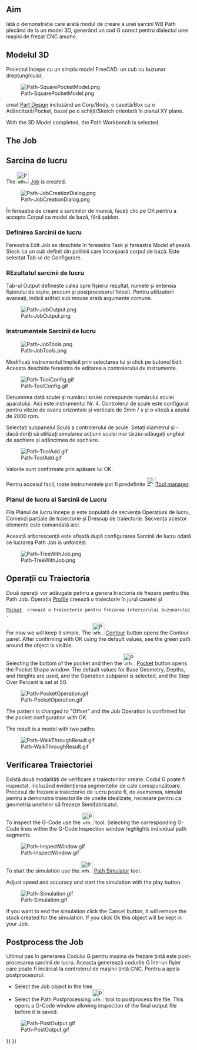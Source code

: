 <languages/>

<div class="mw-translate-fuzzy">
{{TutorialInfo/ro
|Topic=Path Workbench
|Level=
|Time=
|Author=Chrisb
|FCVersion=
|Files=
}}
</div>

== Aim ==

<div class="mw-translate-fuzzy">
Iată o demonstrație care arată modul de creare a unei sarcini WB Path plecând de la un model 3D, generând un cod G corect pentru dialectul unei mașini de frezat CNC anume.
</div> 

<span id="The_3D_Model"></span>
== Modelul 3D ==

<div class="mw-translate-fuzzy">
Proiectul începe cu un simplu model FreeCAD: un cub cu buzunar dreptunghiular,
</div> 

<div class="mw-translate-fuzzy">
[[File:Path-SquarePocketModel.png]]
</div>

<div class="mw-translate-fuzzy">
creat [[PartDesign Workbench|Part Design]] incluzând un Corp/Body, o casetă/Box cu o Adâncitură/Pocket, bazat pe o schiță/Sketch orientată în planul XY plane.
</div>

<div class="mw-translate-fuzzy">
With the 3D Model completed, the Path Workbench is selected.
</div>

== The Job ==

<div class="mw-translate-fuzzy">
== Sarcina de lucru ==
The [[Image:Path-Job.png|32px]] [[Path_Job|Job]] is created.
</div>

<div class="mw-translate-fuzzy">
[[File:Path-JobCreationDialog.png]]
</div>

<div class="mw-translate-fuzzy">
În fereastra de creare a sarcinilor de muncă, faceți clic pe OK pentru a accepta Corpul ca model de bază, fără șablon.
</div>   

<span id="Job_Setup"></span>
=== Definirea Sarcinii de lucru ===

<div class="mw-translate-fuzzy">
Fereastra Edit Job se deschide în fereastra Task și fereastra Model afișează Stock ca un cub definit din polilinii care înconjoară corpul de bază. Este selectat Tab-ul de  Configurare.
</div> 

<span id="Job_Output"></span>
=== REzultatul sarcinii de lucru ===

<div class="mw-translate-fuzzy">
Tab-ul Output definește calea spre fișierul rezultat, numele și extensia fișierului de ieșire, precum și postprocesorul folosit. Pentru utilizatorii avansați, indicii arătați sub mouse arată argumente comune.
</div>

<div class="mw-translate-fuzzy">
[[File:Path-JobOutput.png]]
</div>

<span id="Job_Tools"></span>
=== Instrumentele Sarcinii de lucru ===

<div class="mw-translate-fuzzy">
[[File:Path-JobTools.png]]
</div>

<div class="mw-translate-fuzzy">
Modificați instrumentul Implicit prin selectarea lui și click pe butonul Edit. Aceasta deschide fereastra de editarea a controlerului de instrumente.
</div>

<div class="mw-translate-fuzzy">
[[File:Path-ToolConfig.gif]]
</div>

<div class="mw-translate-fuzzy">
Denumirea dată sculei și numărul sculei corespunde numărului sculei aparatului. Aici este instrumentul Nr. 4. Controlerul de scule este configurat pentru viteze de avans orizontale și verticale de 2mm / s și o viteză a axului de 2000 rpm.
</div>

<div class="mw-translate-fuzzy">
Selectați subpanelul Sculă a controlerului de scule. Setați diametrul și - dacă doriți să utilizați simularea acțiunii sculei mai târziu-adăugați unghiul de așchiere și adâncimea de așchiere.
</div>

<div class="mw-translate-fuzzy">
[[File:Path-ToolAdd.gif]]
</div>

<div class="mw-translate-fuzzy">
Valorile sunt confirmate prin apăsare lui OK.
</div>

<div class="mw-translate-fuzzy">
Pentru accesul facil, toate instrumentele pot fi predefinite [[Image:Path_ToolLibraryEdit.svg|24px|link=Path_ToolLibraryEdit]][[Path_ToolLibraryEdit|Tool manager]].
</div>

<span id="Job_Workplan"></span>
=== Planul de lucru al Sarcinii de Lucru ===

<div class="mw-translate-fuzzy">
Fila Planul de lucru începe și este populată de secvența Operațiuni de lucru, Comenzi parțiale de traiectorie și Dressup de traiectorie. Secvența acestor elemente este comandată aici.
</div>

<div class="mw-translate-fuzzy">
Această  arborescență este afișată după configurarea Sarcinii de lucru odată ce lucrarea Path Job is unfolded:
</div>

<div class="mw-translate-fuzzy">
[[File:Path-TreeWithJob.png]]
</div>

<span id="The_Path_Operations"></span>
<div class="mw-translate-fuzzy">
== Operații cu Traiectoria ==
</div>

<div class="mw-translate-fuzzy">
Două operații vor adăugate petnru a genera triectoria  de frezare pentru this Path Job. Operația [[Path_Profile|Profile]] creează o traiectorie în jurul casetei și 
 [[Path Pocket Shape|Pocket]]  creează o traiectorie pentru frezarea interiorului buzunarului.
</div>

<div class="mw-translate-fuzzy">
For now we will keep it simple. The [[Image:Path_Profile.svg|32px]] [[Path_Profile|Contour]] button opens the Contour panel. After confirming with OK using the default values, see the green path around the object is visible.
</div>

<div class="mw-translate-fuzzy">
Selecting the bottom of the pocket and then the [[Image:Path_Pocket.png|32px]] [[Path_Pocket Shape|Pocket]] button opens the Pocket Shape window.  The default values for Base Geometry, Depths, and Heights are used, and the Operation subpanel is selected, and the Step Over Percent is set at 50.
</div>

<div class="mw-translate-fuzzy">
[[File:Path-PocketOperation.gif]]
</div>

<div class="mw-translate-fuzzy">
The pattern is changed to "Offset" and the Job Operation is confirmed for the pocket configuration with OK.
</div>

The result is a model with two paths:

<div class="mw-translate-fuzzy">
[[File:Path-WalkThroughResult.gif]]
</div>

<span id="Verifying_Paths"></span>
==Verificarea Traiectoriei ==

<div class="mw-translate-fuzzy">
Există două modalități de verificare a traiectoriilor create. Codul G poate fi inspectat, incluzând evidențierea segmentelor de cale corespunzătoare.  Procesul de frezare a traiectoriei de lucru poate fi, de asemenea, simulat pentru a demonstra traiectoriile de unelte idealizate, necesare pentru ca geometria uneltelor să frezeze Semifabricatul.
</div>

<div class="mw-translate-fuzzy">
To inspect the G-Code use the [[Image:Path_Inspect.png|32px]] tool. Selecting the corresponding G-Code lines within the G-Code Inspection window highlights individual path segments.
 
[[File:Path-InspectWindow.gif]]
</div>

<div class="mw-translate-fuzzy">
To start the simulation use the [[Image:Path_Simulator.png|32px]] [[Path Simulator]] tool.
</div>

<div class="mw-translate-fuzzy">
Adjust speed and accuracy and start the simulation with the play button.
</div> 

<div class="mw-translate-fuzzy">
[[File:Path-Simulation.gif]]
</div>

<div class="mw-translate-fuzzy">
If you want to end the simulation click the Cancel button, it will remove the stock created for the simulation. If you click Ok this object will be kept in your Job.
</div>

== Postprocess the Job ==

Ultimul pas în generarea Codului G pentru mașina de frezare țintă este post-procesarea sarcinii de lucru.  Aceasta generează codurile G într-un fișier care poate fi încărcat la controlerul de mașinii țintă CNC. Pentru a apela postprocesorul:

<div class="mw-translate-fuzzy">
* Select the Job object in the tree
* Select the Path Postprocessing [[Image:Path_PostProcess.png|32px]] tool to postprocess the file.  This opens a G-Code window allowing inspection of the final output file before it is saved.
</div>

<div class="mw-translate-fuzzy">
[[File:Path-PostOutput.gif]]
</div>


{{CAM_Tools_navi{{#translation:}}}}
{{Userdocnavi{{#translation:}}}}